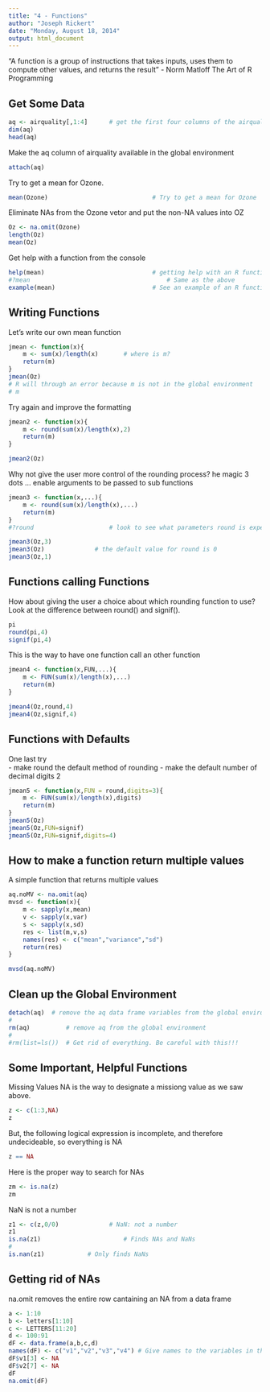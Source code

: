 ```yaml
---
title: "4 - Functions"
author: "Joseph Rickert"
date: "Monday, August 18, 2014"
output: html_document
---
```

"A function is a group of instructions that takes inputs, uses them to compute other values, and returns the result" - Norm Matloff The Art of R Programming

## Get Some Data
```r
aq <- airquality[,1:4]  	# get the first four columns of the airquality data frame
dim(aq)									
head(aq)
```
Make the aq column of airquality available in the global environment
```r
attach(aq)
```
Try to get a mean for Ozone.
```r
mean(Ozone)								# Try to get a mean for Ozone
```
Eliminate NAs from the Ozone vetor and put the non-NA values into OZ
```r
Oz <- na.omit(Ozone)
length(Oz)
mean(Oz)
```
Get help with a function from the console
```r
help(mean)								# getting help with an R function
#?mean									    # Same as the above
example(mean)							# See an example of an R function
```
## Writing Functions  
Let's write our own mean function  
```r
jmean <- function(x){
	m <- sum(x)/length(x)		# where is m?
	return(m)
}
jmean(Oz)
# R will through an error because m is not in the global environment
# m 
```
Try again and improve the formatting
```r
jmean2 <- function(x){
	m <- round(sum(x)/length(x),2)
	return(m)
}

jmean2(Oz)
```
Why not give the user more control of the rounding process?
he magic 3 dots ... enable arguments to be passed to sub functions  
```r
jmean3 <- function(x,...){
	m <- round(sum(x)/length(x),...)
	return(m)
}
#?round						# look to see what parameters round is expecting

jmean3(Oz,3)
jmean3(Oz)				# the default value for round is 0
jmean3(Oz,1)
```
## Functions calling Functions  
How about giving the user a choice about which rounding function to use?  
Look at the difference between round() and signif().
```r
pi
round(pi,4)
signif(pi,4)
```
This is the way to have one function call an other function
```r
jmean4 <- function(x,FUN,...){
	m <- FUN(sum(x)/length(x),...)
	return(m)
}

jmean4(Oz,round,4)
jmean4(Oz,signif,4)
```
## Functions with Defaults
One last try  
     - make round the default method of rounding
     - make the default number of decimal digits 2  
```r
jmean5 <- function(x,FUN = round,digits=3){
	m <- FUN(sum(x)/length(x),digits)
	return(m)
}
jmean5(Oz)
jmean5(Oz,FUN=signif)
jmean5(Oz,FUN=signif,digits=4)
```
## How to make a function return multiple values
A simple function that returns multiple values
```r
aq.noMV <- na.omit(aq)
mvsd <- function(x){
	m <- sapply(x,mean)
	v <- sapply(x,var)
	s <- sapply(x,sd)
	res <- list(m,v,s)
	names(res) <- c("mean","variance","sd")
	return(res)
}

mvsd(aq.noMV)
```

## Clean up the Global Environment
```r
detach(aq)	# remove the aq data frame variables from the global environment							
#
rm(aq)			# remove aq from the global environment
#
#rm(list=ls())	# Get rid of everything. Be careful with this!!!
```

## Some Important,  Helpful Functions
Missing Values
NA is the way to designate a missiong value as we saw above.
```r
z <- c(1:3,NA)				
z
```
But, the following logical expression is incomplete, and therefore undecideable, so everything is NA
```r
z == NA 
```
Here is the proper way to search for NAs 
```r
zm <- is.na(z)				
zm
```
NaN is not a number
```r
z1 <- c(z,0/0)				# NaN: not a number
z1
is.na(z1)					    # Finds NAs and NaNs
#
is.nan(z1)            # Only finds NaNs
```
## Getting rid of NAs
na.omit removes the entire row cantaining an NA from a data frame
```r
a <- 1:10
b <- letters[1:10]
c <- LETTERS[11:20]
d <- 100:91
dF <- data.frame(a,b,c,d)
names(dF) <- c("v1","v2","v3","v4") # Give names to the variables in the data frame
dF$v1[3] <- NA
dF$v2[7] <- NA
dF
na.omit(dF)					
```

